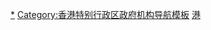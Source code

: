 {{Navbox
|listclass=hlist
|name = 香港司法體系
|title = {{flagicon|HKG}} [[香港司法機構|香港特別行政區司法機構]]
|image = 
 
|group1 = [[最高法院]]
|list1 = 
*[[香港終審法院|終審法院]]
 
|group2 = [[高等法院]]
|list2 = 
*[[香港高等法院|高等法院]]（[[香港高等法院原訟法庭|原訟法庭]]，[[香港高等法院上訴法庭|上訴法庭]]）

|group3 = [[地方法院]]
|list3 = 
*[[香港特別行政區區域法院|區域法院]] <small>（家事法庭）
*[[西九龍法院大樓|西九龍]] 
*[[東區裁判法院|東區]]
*[[荃灣裁判法院|荃灣]] 
|group4 = [[香港裁判法院|裁判法院]]
|list4 = 
 {{Navbox|child
  |groupstyle = font-weight: normal;
  |group1 = 香港島
  |list1 = 
*[[東區裁判法院|東區]] <small>（[[香港少年法庭|少年法庭]]）</small>
*<s>[[西區裁判法院|西區]]</s>
  |group2 = 九龍
  |list2 = 
*[[西九龍裁判法院|西九龍]] <small>（[[香港少年法庭|少年法庭]]）</small>
*[[九龍城裁判法院|九龍城]] <small>（[[香港少年法庭|少年法庭]]）</small>
*[[觀塘裁判法院|觀塘]]
*<s>[[新蒲崗裁判法院|新蒲崗]]</s>
*<s>[[北九龍裁判法院|北九龍]]</s>
*<s>[[南九龍裁判法院|南九龍]]</s>
  |group3 = 新界
  |list3 = 
*[[屯門裁判法院|屯門]] <small>（[[香港少年法庭|少年法庭]]）</small>
*[[粉嶺裁判法院|粉嶺]] <small>（[[香港少年法庭|少年法庭]]）</small>
*[[沙田裁判法院|沙田]]
*<s>[[荃灣裁判法院|荃灣]]</s>

 }}

|group5 = 專門裁判法庭<br />及審裁處
|list5 = 
*[[競爭事務審裁處|競爭事務]]
*[[土地審裁處|土地]]
*[[勞資審裁處|勞資]]
*[[小額錢債審裁處|小額錢債]]
*[[淫褻物品審裁處|淫褻物品]]
*[[死因裁判法庭 (香港)|死因]]
|below = 擁有《[[中華人民共和國香港特別行政區基本法|香港基本法]]》最終[[全國人大常委會解釋特別行政區基本法|解釋權]]的机关：[[全國人民代表大會常務委員會]]
}}<noinclude>
 
[[Category:香港司法機構|*]]
[[Category:香港特别行政区政府机构导航模板]]
[[Category:中华人民共和国司法机构导航模板|港]]
</noinclude>